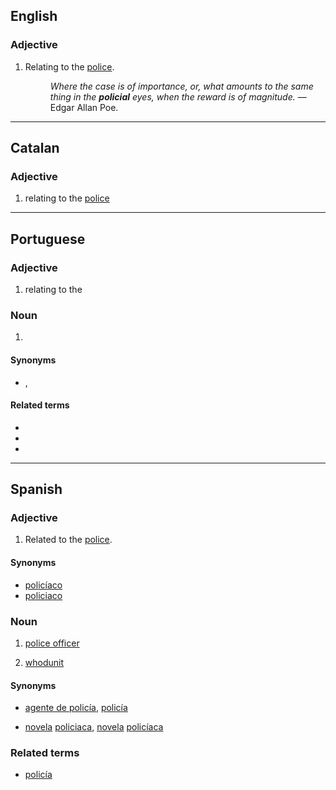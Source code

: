 ==English==

===Adjective===
{{en-adj|-}}

# {{lb|en|archaic}} Relating to the [[police]].
#: ''Where the case is of importance, or, what amounts to the same thing in the '''policial''' eyes, when the reward is of magnitude.'' &mdash; Edgar Allan Poe.

----

==Catalan==

===Adjective===
{{ca-adj|mf}}

# relating to the [[police]]

----

==Portuguese==

===Adjective===
{{pt-adj|policia|l}}

# relating to the {{l|en|police}}

===Noun===
{{pt-noun|m-f}}

# {{l|en|police officer}}

====Synonyms====
* {{l|pt|polícia}}, {{l|pt|guarda}}

====Related terms====
* {{l|pt|polícia}}
* {{l|pt|policiamento}}
* {{l|pt|policiar}}

----

==Spanish==

===Adjective===
{{es-adj|pl=policiales}}

# Related to the [[police]].

====Synonyms====
* [[policíaco]]
* [[policiaco]]

===Noun===
{{es-noun|mf|es}}

# {{lb|es|nonstandard|rare}} [[police officer]]
# {{lb|es|nonstandard}} [[whodunit]]

====Synonyms====
* {{sense|police officer}} [[agente de policía]], [[policía]]
* {{sense|whodunit}} [[novela]] [[policiaca]], [[novela]] [[policíaca]]

===Related terms===
* [[policía]]